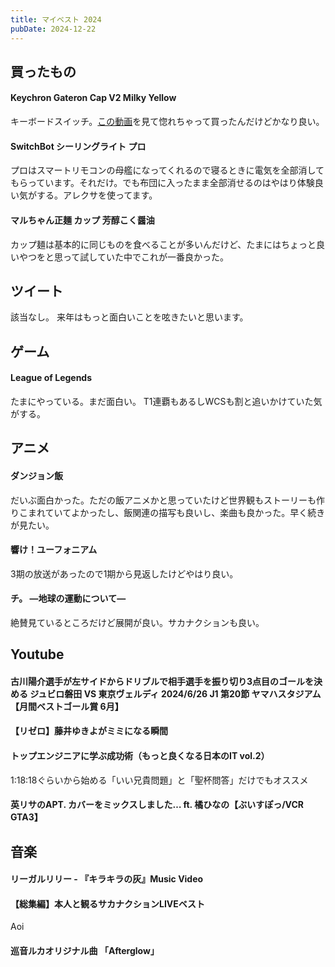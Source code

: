 ```yaml
---
title: マイベスト 2024
pubDate: 2024-12-22
---
```



## 買ったもの
#### Keychron Gateron Cap V2 Milky Yellow
キーボードスイッチ。[この動画](https://youtu.be/6iY4evlkPcU?si=lIMGUQLg6cbIEu0a)を見て惚れちゃって買ったんだけどかなり良い。
#### SwitchBot シーリングライト プロ
プロはスマートリモコンの母艦になってくれるので寝るときに電気を全部消してもらっています。それだけ。でも布団に入ったまま全部消せるのはやはり体験良い気がする。アレクサを使ってます。
#### マルちゃん正麺 カップ 芳醇こく醤油
カップ麺は基本的に同じものを食べることが多いんだけど、たまにはちょっと良いやつをと思って試していた中でこれが一番良かった。

## ツイート
該当なし。
来年はもっと面白いことを呟きたいと思います。

## ゲーム
#### League of Legends
たまにやっている。まだ面白い。
T1連覇もあるしWCSも割と追いかけていた気がする。

## アニメ
#### ダンジョン飯
だいぶ面白かった。ただの飯アニメかと思っていたけど世界観もストーリーも作りこまれていてよかったし、飯関連の描写も良いし、楽曲も良かった。早く続きが見たい。
#### 響け！ユーフォニアム
3期の放送があったので1期から見返したけどやはり良い。
#### チ。 ―地球の運動について―
絶賛見ているところだけど展開が良い。サカナクションも良い。

## Youtube
#### 古川陽介選手が左サイドからドリブルで相手選手を振り切り3点目のゴールを決める ジュビロ磐田 VS 東京ヴェルディ 2024/6/26 J1 第20節 ヤマハスタジアム 【月間ベストゴール賞 6月】
<YouTube id='3ji29ar93aA' />

#### 【リゼロ】藤井ゆきよがミミになる瞬間
<YouTube id='Ufm9MTZ0wyE' />

#### トップエンジニアに学ぶ成功術（もっと良くなる日本のIT vol.2）
1:18:18ぐらいから始める「いい兄貴問題」と「聖杯問答」だけでもオススメ
<YouTube id='9FPdwJMVpLE' />

#### 英リサのAPT. カバーをミックスしました… ft. 橘ひなの【ぶいすぽっ/VCR GTA3】
<YouTube id='7X1cs-mYvrk' />

## 音楽
#### リーガルリリー - 『キラキラの灰』Music Video
<YouTube id='-2IX1FDR8aw' />

#### 【総集編】本人と観るサカナクションLIVEベスト
Aoi
<YouTube id='X_mzcWYg_T0' />

#### 巡音ルカオリジナル曲 「Afterglow」
<YouTube id='WHzOugrtQsk' />
